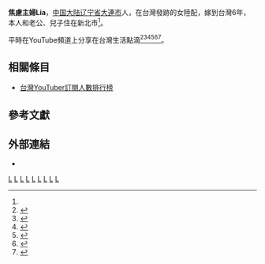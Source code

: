 {{Infobox YouTube personality
| header-color       = 
| honorific_prefix   = 
| name               = 焦慮主婦Lia
| honorific_suffix   = 
| logo               =
| logo_size          =
| logo_alt           =
| logo caption       =
| image              = 
| image_size         =
| alt                = 
| caption            = 
| birth_name         = 
| residence          = [[新北市|新北市]]
| post               = 
| occupation         = 
| height             = 
| birth_place        = {{PRC}}[[辽宁省|辽宁省]][[大連市|大連市]]<ref name=appledaily>{{cite news|author= 侯世駿|title=微視蘋｜姊就是優秀老公愛　焦慮主婦「台灣腔」完爆大陸酸民|url=https://tw.appledaily.com/micromovie/20201004/3TN7JVBA4ZBXFB3AP3D2WFETDE/|accessdate=2020-10-04|newspaper=《[[蘋果日報_(台灣)|蘋果日報]]》 |date=2021-01-28}}</ref>
| religion           = 
| partner            = 
| spouse             = 
| signature          = 
| signature_size     = 
| signature_alt      = 
| origin             = {{TWN}}
| nationality        = {{PRC}}
| education          = [[華東交通大學|華東交通大學]]中文系<ref name=appledaily/>
| website            = 
| pseudonym          = 
| channel_name       = 
| channel_url        = 
| channel_direct_url = 
| channels           = [https://www.youtube.com/channel/UCS_9WCviNVOzDAXXN9LPsNg 焦慮主婦Lia]
| creator            = 
| years_active       = 2020年4月8日至今
| genre              = 新住民在台灣知識
| subscribers        = 121,000
| subscriber_date    = 2021年1月28日
| views              = 10,763,715次
| view_date          = 2021年1月28日
| network            = [[VS_Media|VS Media]]（曾经）
| associated_acts    = 
| catchphrase(s)     = 
| silver_button      = 
| silver_year        = 
| gold_button        = 
| gold_year          = 
| diamond_button     = 
| diamond_year       = 
| ruby_button        = 
| ruby_year          = 
| module             = 
| stats_update       = 2021年1月28日
| extra_information  = 
}}
'''焦慮主婦Lia'''，[[中国大陆|中国大陆]][[辽宁省|辽宁省]][[大連市|大連市]]人，在台灣發跡的女陸配，嫁到台灣6年，本人和老公、兒子住在新北市<ref name=appledaily/>。

平時在YouTube頻道上分享在台灣生活點滴<ref>{{cite news|author=羅立邦|title=「在台灣可以很有尊嚴的生小孩」　陸配網紅讚台灣醫療就是No.1|url=https://www.storm.mg/article/3065373|accessdate=2020-09-27|newspaper=《[[風傳媒|風傳媒]]》|date=2021-01-28|archive-date=2021-02-01|archive-url=https://web.archive.org/web/20210201065751/https://www.storm.mg/article/3065373|dead-url=no}}</ref><ref>{{cite news|author=朱世凱|title=台灣落後輸中國？陸配「狠列5大爛點」：要改進！網竟認了|url=https://www.setn.com/News.aspx?NewsID=866586|accessdate=2020-12-17|newspaper=《[[三立新聞|三立新聞]]》|date=2021-01-28|archive-date=2020-12-18|archive-url=https://web.archive.org/web/20201218160330/https://www.setn.com/news.aspx?newsid=866586|dead-url=no}}</ref><ref>{{cite news|author=謝文哲|title=被中國網民轟「舔台」　陸配網紅：愛國就更應愛台灣啊|url=https://www.mirrormedia.mg/story/20201106edi037/|accessdate=2020-11-06|newspaper=《[[鏡週刊|鏡週刊]]》|date=2021-01-28|archive-date=2021-02-06|archive-url=https://web.archive.org/web/20210206093126/https://www.mirrormedia.mg/story/20201106edi037/|dead-url=no}}</ref><ref>{{cite news|author=|title=網紅有什麼了不起？！10萬粉絲陸配網紅認喊：有，臉皮厚|url=https://www.setn.com/News.aspx?NewsID=848675|accessdate=2020-11-15|newspaper=《[[三立新聞|三立新聞]]》|date=2021-01-28|archive-date=2020-11-20|archive-url=https://web.archive.org/web/20201120083824/https://www.setn.com/News.aspx?NewsID=848675|dead-url=no}}</ref><ref>{{cite news|author=|title=很噁心的人！陸配嗆在台中國人：死賴著不走|url=https://www.setn.com/News.aspx?NewsID=840864|accessdate=2020-11-01|newspaper=《[[三立新聞|三立新聞]]》|date=2021-01-28|archive-date=2020-11-19|archive-url=https://web.archive.org/web/20201119023252/https://www.setn.com/News.aspx?NewsID=840864|dead-url=no}}</ref><ref>{{cite news|author=|title=把我在台灣「當外國人」陸配酸爆中國人：台獨思想|url=https://www.setn.com/News.aspx?NewsID=838717|accessdate=2020-10-29|newspaper=《[[三立新聞|三立新聞]]》|date=2021-01-28|archive-date=2020-12-03|archive-url=https://web.archive.org/web/20201203122014/https://www.setn.com/News.aspx?NewsID=838717|dead-url=no}}</ref>。

== 相關條目 ==
* [[台灣YouTuber訂閱人數排行榜|台灣YouTuber訂閱人數排行榜]]
== 參考文獻 ==
{{Reflist}}
== 外部連結 ==
*{{YouTube|channel=UCS_9WCviNVOzDAXXN9LPsNg}}
{{Portal bar|中國|东北|臺灣|網際網路|人物}}
[[Category:中國女性YouTuber|L]]
[[Category:臺灣女性YouTuber|L]]
[[Category:台灣YouTube頻道|L]]
[[Category:華東交通大學校友|L]]
[[Category:在台灣的中華人民共和國人|L]]
[[Category:前VS_MEDIA的人|L]]
[[Category:東北人|L]]
[[Category:遼寧人|L]]
[[Category:大連人|L]]